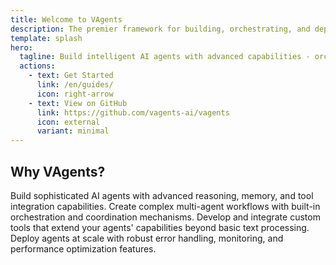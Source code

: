 ```yaml
---
title: Welcome to VAgents
description: The premier framework for building, orchestrating, and deploying intelligent AI agents.
template: splash
hero:
  tagline: Build intelligent AI agents with advanced capabilities - orchestration, tool integration, and seamless workflow management.
  actions:
    - text: Get Started
      link: /en/guides/
      icon: right-arrow
    - text: View on GitHub
      link: https://github.com/vagents-ai/vagents
      icon: external
      variant: minimal
---
```



## Why VAgents?

<CardGrid stagger>
	<Card title="Intelligent Agent Framework" icon="rocket">
		Build sophisticated AI agents with advanced reasoning, memory, and tool integration capabilities.
	</Card>
	<Card title="Workflow Orchestration" icon="setting">
		Create complex multi-agent workflows with built-in orchestration and coordination mechanisms.
	</Card>
	<Card title="Extensible Tool System" icon="add-document">
		Develop and integrate custom tools that extend your agents' capabilities beyond basic text processing.
	</Card>
	<Card title="Production Ready" icon="approve-check">
		Deploy agents at scale with robust error handling, monitoring, and performance optimization features.
	</Card>
</CardGrid>
